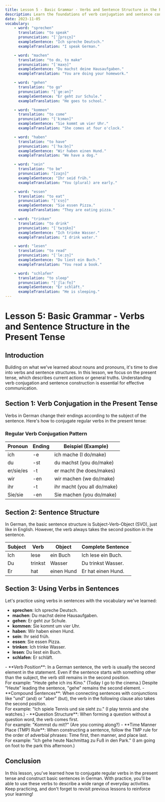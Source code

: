 ```yaml
---
title: Lesson 5 - Basic Grammar - Verbs and Sentence Structure in the Present Tense
description: Learn the foundations of verb conjugation and sentence construction in the present tense, vital for everyday communication.
date: 2023-11-05
vocabulary:
    - word: "sprechen"
      translation: "to speak"
      pronunciation: "[ˈʃprɛçn̩]"
      exampleSentence: "Ich spreche Deutsch."
      exampleTranslation: "I speak German."

    - word: "machen"
      translation: "to do, to make"
      pronunciation: "[ˈmaxn̩]"
      exampleSentence: "Du machst deine Hausaufgaben."
      exampleTranslation: "You are doing your homework."

    - word: "gehen"
      translation: "to go"
      pronunciation: "[ˈɡeːən]"
      exampleSentence: "Er geht zur Schule."
      exampleTranslation: "He goes to school."

    - word: "kommen"
      translation: "to come"
      pronunciation: "[ˈkɔmən]"
      exampleSentence: "Sie kommt um vier Uhr."
      exampleTranslation: "She comes at four o'clock."

    - word: "haben"
      translation: "to have"
      pronunciation: "[ˈhaːbn̩]"
      exampleSentence: "Wir haben einen Hund."
      exampleTranslation: "We have a dog."

    - word: "sein"
      translation: "to be"
      pronunciation: "[zaɪ̯n]"
      exampleSentence: "Ihr seid früh."
      exampleTranslation: "You (plural) are early."

    - word: "essen"
      translation: "to eat"
      pronunciation: "[ˈɛsn̩]"
      exampleSentence: "Sie essen Pizza."
      exampleTranslation: "They are eating pizza."

    - word: "trinken"
      translation: "to drink"
      pronunciation: "[ˈtʁɪŋkn̩]"
      exampleSentence: "Ich trinke Wasser."
      exampleTranslation: "I drink water."

    - word: "lesen"
      translation: "to read"
      pronunciation: "[ˈleːzn̩]"
      exampleSentence: "Du liest ein Buch."
      exampleTranslation: "You read a book."

    - word: "schlafen"
      translation: "to sleep"
      pronunciation: "[ˈʃlaːfn̩]"
      exampleSentence: "Er schläft."
      exampleTranslation: "He is sleeping."
---
```


# Lesson 5: Basic Grammar - Verbs and Sentence Structure in the Present Tense

## Introduction

Building on what we've learned about nouns and pronouns, it's time to dive into verbs and sentence structures. In this lesson, we focus on the present tense, which describes current actions or general truths. Understanding verb conjugation and sentence construction is essential for effective communication.

## Section 1: Verb Conjugation in the Present Tense

Verbs in German change their endings according to the subject of the sentence. Here's how to conjugate regular verbs in the present tense:

### Regular Verb Conjugation Pattern

| Pronoun   | Ending | Beispiel (Example)          |
| --------- | ------ | --------------------------- |
| ich       | -e     | ich mache (I do/make)       |
| du        | -st    | du machst (you do/make)     |
| er/sie/es | -t     | er macht (he does/makes)    |
| wir       | -en    | wir machen (we do/make)     |
| ihr       | -t     | ihr macht (you all do/make) |
| Sie/sie   | -en    | Sie machen (you do/make)    |

<TextToSpeechPlayer mp3File={/src/assets/courses/german/lesson5/audio/verb-conjugation.mp3} />

## Section 2: Sentence Structure

In German, the basic sentence structure is Subject-Verb-Object (SVO), just like in English. However, the verb always takes the second position in the sentence.

| Subject | Verb    | Object     | Complete Sentence  |
| ------- | ------- | ---------- | ------------------ |
| Ich     | lese    | ein Buch   | Ich lese ein Buch. |
| Du      | trinkst | Wasser     | Du trinkst Wasser. |
| Er      | hat     | einen Hund | Er hat einen Hund. |

<TextToSpeechPlayer mp3File={/src/assets/courses/german/lesson5/audio/sentence-structure.mp3} />

## Section 3: Using Verbs in Sentences

Let's practice using verbs in sentences with the vocabulary we've learned:

-   **sprechen**: Ich spreche Deutsch.
-   **machen**: Du machst deine Hausaufgaben.
-   **gehen**: Er geht zur Schule.
-   **kommen**: Sie kommt um vier Uhr.
-   **haben**: Wir haben einen Hund.
-   **sein**: Ihr seid früh.
-   **essen**: Sie essen Pizza.
-   **trinken**: Ich trinke Wasser.
-   **lesen**: Du liest ein Buch.
-   **schlafen**: Er schläft.

<TextToSpeechPlayer mp3File={/src/assets/courses/german/lesson5/audio/using-verbs.mp3} />

<TipBox>
    - **Verb Position**: In a German sentence, the verb is usually the second element in the statement. Even if the sentence starts with something other than the subject, the verb still remains in the second position.
    <br> For example: "Heute gehe ich ins Kino." (Today I go to the cinema.) Despite "Heute" leading the sentence, "gehe" remains the second element.
    - **Compound Sentences**: When connecting sentences with conjunctions like "und" (and) or "aber" (but), the verb in the following clause also takes the second position.
    <br> For example: "Ich spiele Tennis und sie sieht zu." (I play tennis and she watches.)
    - **Question Structure**: When forming a question without a question word, the verb comes first.
    <br> For example: "Kommst du mit?" (Are you coming along?)
    - **Time Manner Place (TMP) Rule**: When constructing a sentence, follow the TMP rule for the order of adverbial phrases: Time first, then manner, and place last.
    <br> For example: "Ich gehe heute Nachmittag zu Fuß in den Park." (I am going on foot to the park this afternoon.)
</TipBox>

## Conclusion

In this lesson, you've learned how to conjugate regular verbs in the present tense and construct basic sentences in German. With practice, you'll be able to use these verbs to describe a wide range of everyday activities. Keep practicing, and don't forget to revisit previous lessons to reinforce your learning!
